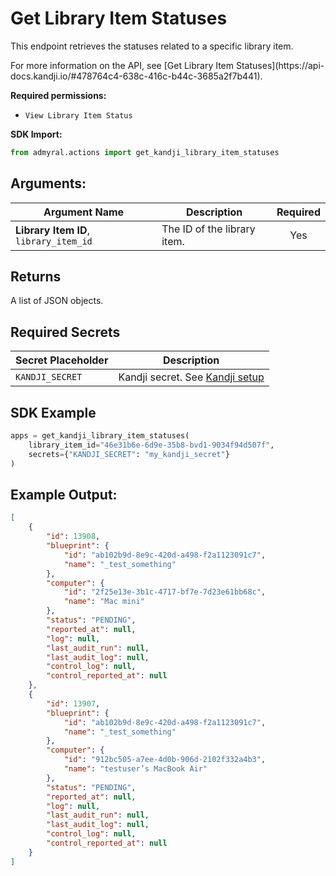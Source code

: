 
# Get Library Item Statuses

This endpoint retrieves the statuses related to a specific library item.

<Callout type="info">
	For more information on the API, see [Get Library Item
	Statuses](https://api-docs.kandji.io/#478764c4-638c-416c-b44c-3685a2f7b441).
</Callout>

**Required permissions:**

-   `View Library Item Status`

**SDK Import:**

```python
from admyral.actions import get_kandji_library_item_statuses
```

## Arguments:

| Argument Name                          | Description                 | Required |
| -------------------------------------- | --------------------------- | :------: |
| **Library Item ID**, `library_item_id` | The ID of the library item. |   Yes    |

## Returns

A list of JSON objects.

## Required Secrets

| Secret Placeholder | Description                                                    |
| ------------------ | -------------------------------------------------------------- |
| `KANDJI_SECRET`    | Kandji secret. See [Kandji setup](/integrations/kandji/kandji) |

## SDK Example

```python
apps = get_kandji_library_item_statuses(
    library_item_id="46e31b6e-6d9e-35b8-bvd1-9034f94d507f",
	secrets={"KANDJI_SECRET": "my_kandji_secret"}
)
```

## Example Output:

```json
[
	{
		"id": 13908,
		"blueprint": {
			"id": "ab102b9d-8e9c-420d-a498-f2a1123091c7",
			"name": "_test_something"
		},
		"computer": {
			"id": "2f25e13e-3b1c-4717-bf7e-7d23e61bb68c",
			"name": "Mac mini"
		},
		"status": "PENDING",
		"reported_at": null,
		"log": null,
		"last_audit_run": null,
		"last_audit_log": null,
		"control_log": null,
		"control_reported_at": null
	},
	{
		"id": 13907,
		"blueprint": {
			"id": "ab102b9d-8e9c-420d-a498-f2a1123091c7",
			"name": "_test_something"
		},
		"computer": {
			"id": "912bc505-a7ee-4d0b-906d-2102f332a4b3",
			"name": "testuser’s MacBook Air"
		},
		"status": "PENDING",
		"reported_at": null,
		"log": null,
		"last_audit_run": null,
		"last_audit_log": null,
		"control_log": null,
		"control_reported_at": null
	}
]
```
